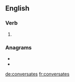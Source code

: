 {{also|conversâtes}}
==English==

===Verb===
{{head|en|verb form}}

# {{en-third-person singular of|conversate}}

===Anagrams===
* {{l|en|conservates}}
* {{l|en|convertases}}

[[de:conversates]]
[[fr:conversates]]